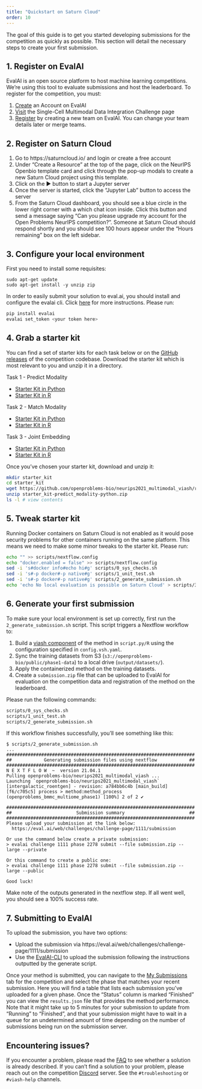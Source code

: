```yaml
---
title: "Quickstart on Saturn Cloud"
order: 10
---
```


The goal of this guide is to get you started developing submissions for the competition as quickly as possible. This section will detail the necessary steps to create your first submission.

## 1. Register on EvalAI

EvalAI is an open source platform to host machine learning competitions. We're using this tool to evaluate submissions and host the leaderboard. To register for the competition, you must:

1. [Create](https://eval.ai/auth/signup) an Account on EvalAI
2. [Visit](https://eval.ai/web/challenges/challenge-page/1111/overview) the Single-Cell Multimodal Data Integration Challenge page
3. [Register](https://eval.ai/web/challenges/challenge-page/1111/participate) by creating a new team on EvalAI. You can change your team details later or merge teams.

## 2. Register on Saturn Cloud

1. Go to https://saturncloud.io/ and login or create a free account
2. Under "Create a Resource" at the top of the page, click on the NeurIPS Openbio template card and click through the pop-up modals to create a new Saturn Cloud project using this template.
3. Click on the ▶ button to start a Jupyter server
4. Once the server is started, click the "Jupyter Lab" button to access the server
5. From the Saturn Cloud dashboard, you should see a blue circle in the lower right corner with a which chat icon inside. Click this button and send a message saying "Can you please upgrade my account for the Open Problems NeurIPS competition?". Someone at Saturn Cloud should respond shortly and you should see 100 hours appear under the "Hours remaining" box on the left sidebar.


## 3. Configure your local environment
First you need to install some requisites:
```
sudo apt-get update
sudo apt-get install -y unzip zip
```

In order to easily submit your solution to eval.ai, you should install and configure the evalai cli. Click [here](https://eval.ai/web/challenges/challenge-page/1111/submission) for more instructions. Please run:
```bash
pip install evalai
evalai set_token <your token here>
```

## 4. Grab a starter kit

You can find a set of starter kits for each task below or on the [GitHub releases](https://github.com/openproblems-bio/neurips2021_multimodal_viash/releases) of the competition codebase. Download the starter kit which is most relevant to you and unzip it in a directory.

Task 1 - Predict Modality

* [Starter Kit in Python](https://github.com/openproblems-bio/neurips2021_multimodal_viash/releases/latest/download/starter_kit-predict_modality-python.zip)
* [Starter Kit in R](https://github.com/openproblems-bio/neurips2021_multimodal_viash/releases/latest/download/starter_kit-predict_modality-r.zip)

Task 2 - Match Modality

* [Starter Kit in Python](https://github.com/openproblems-bio/neurips2021_multimodal_viash/releases/latest/download/starter_kit-match_modality-python.zip)
* [Starter Kit in R](https://github.com/openproblems-bio/neurips2021_multimodal_viash/releases/latest/download/starter_kit-match_modality-r.zip)

Task 3 - Joint Embedding

* [Starter Kit in Python](https://github.com/openproblems-bio/neurips2021_multimodal_viash/releases/latest/download/starter_kit-joint_embedding-python.zip)
* [Starter Kit in R](https://github.com/openproblems-bio/neurips2021_multimodal_viash/releases/latest/download/starter_kit-joint_embedding-r.zip)

Once you've chosen your starter kit, download and unzip it:

```bash
mkdir starter_kit
cd starter_kit
wget https://github.com/openproblems-bio/neurips2021_multimodal_viash/releases/latest/download/starter_kit-predict_modality-python.zip
unzip starter_kit-predict_modality-python.zip
ls -l # view contents
```

## 5. Tweak starter kit

Running Docker containers on Saturn Cloud is not enabled as it would pose security problems for other containers running on the same platform. This means we need to make some minor tweaks to the starter kit. Please run:

```bash
echo "" >> scripts/nextflow.config
echo "docker.enabled = false" >> scripts/nextflow.config
sed -i 's#docker info#echo hi#g' scripts/0_sys_checks.sh
sed -i 's#-p docker#-p native#g' scripts/1_unit_test.sh
sed -i 's#-p docker#-p native#g' scripts/2_generate_submission.sh
echo 'echo No local evaluation is possible on Saturn Cloud' > scripts/3_evaluate_submission.sh
```

## 6. Generate your first submission

To make sure your local environment is set up correctly, first run the `2_generate_submission.sh` script. This script triggers a Nextflow workflow to:

1. Build a [viash component](https://viash.io/guide/) of the method in `script.py/R` using the configuration specified in `config.vsh.yaml`.
2. Sync the training datasets from S3 (`s3://openproblems-bio/public/phase1-data`) to a local drive (`output/datasets/`).
3. Apply the containerized method on the training datasets.
4. Create a `submission.zip` file that can be uploaded to EvalAI for evaluation on the competition data and registration of the method on the leaderboard.

Please run the following commands:

```bash
scripts/0_sys_checks.sh
scripts/1_unit_test.sh
scripts/2_generate_submission.sh
```

If this workflow finishes successfully, you'll see something like this:
```
$ scripts/2_generate_submission.sh
...
######################################################################
##            Generating submission files using nextflow            ##
######################################################################
N E X T F L O W  ~  version 21.04.1
Pulling openproblems-bio/neurips2021_multimodal_viash ...
Launching `openproblems-bio/neurips2021_multimodal_viash` [intergalactic_roentgen] - revision: a784bb6c4b [main_build]
[f6/c705c5] process > method:method_process (openproblems_bmmc_multiome_phase1) [100%] 2 of 2 ✔

######################################################################
##                        Submission summary                        ##
######################################################################
Please upload your submission at the link below:
  https://eval.ai/web/challenges/challenge-page/1111/submission

Or use the command below create a private submission:
> evalai challenge 1111 phase 2278 submit --file submission.zip --large --private

Or this command to create a public one:
> evalai challenge 1111 phase 2278 submit --file submission.zip --large --public

Good luck!
```

Make note of the outputs generated in the nextflow step. If all went well, you should see a 100% success rate.

## 7. Submitting to EvalAI

To upload the submission, you have two options:

* Upload the submission via https://eval.ai/web/challenges/challenge-page/1111/submission
* Use the [EvalAI-CLI](https://github.com/Cloud-CV/evalai-cli) to upload the submission following the instructions outputted by the generate script.

Once your method is submitted, you can navigate to the [My Submissions](https://eval.ai/web/challenges/challenge-page/1111/my-submission) tab for the competition and select the phase that matches your recent submission. Here you will find a table that lists each submission you've uploaded for a given phase. Once the "Status" column is marked "Finished" you can view the `results.json` file that provides the method performance. Note that it might take up to 5 minutes for your submission to update from "Running" to "Finished", and that your submission might have to wait in a queue for an undetermined amount of time depending on the number of submissions being run on the submission server.


## Encountering issues?
If you encounter a problem, please read the [FAQ](/competitions/neurips_2021_docs/submission/faq.qmd) to see whether a solution is already described. If you can't find a solution to your problem, please reach out on the competition [Discord](https://discord.gg/Q3RKGMGD3E) server. See the `#troubleshooting` or `#viash-help` channels.
